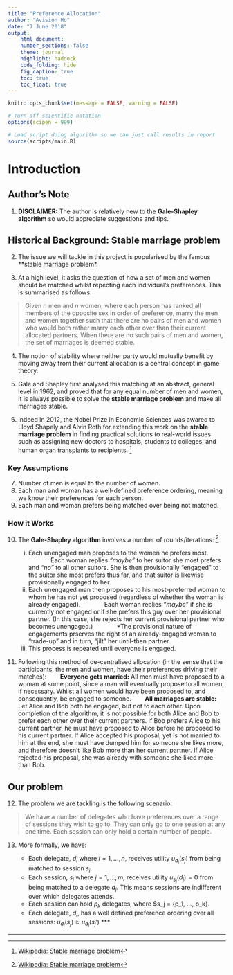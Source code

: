 ```yaml
---
title: "Preference Allocation"
author: "Avision Ho"
date: "7 June 2018"
output: 
    html_document:
    number_sections: false
    theme: journal
    highlight: haddock
    code_folding: hide
    fig_caption: true
    toc: true
    toc_float: true
---
```


```r
knitr::opts_chunk$set(message = FALSE, warning = FALSE)

# Turn off scientific notation
options(scipen = 999)

# Load script doing algorithm so we can just call results in report
source(scripts/main.R)
```

# Introduction

## Author's Note
(@) **DISCLAIMER:** The author is relatively new to the **Gale-Shapley algorithm** so would appreciate suggestions and tips.

## Historical Background: Stable marriage problem
(@) The issue we will tackle in this project is popularised by the famous **stable marriage problem*.

(@) At a high level, it asks the question of how a set of men and women should be matched whilst repecting each individual's preferences. This is summarised as follows:

> Given *n* men and *n* women, where each person has ranked all members of the opposite sex in order of preference, marry the men and women together such that there are no pairs of men and women who would both rather marry each other over than their current allocated partners. When there are no such pairs of men and women, the set of marriages is deemed stable.

(@) The notion of stability where neither party would mutually benefit by moving away from their current allocation is a central concept in game theory. 

(@) Gale and Shapley first analysed this matching at an abstract, general level in 1962, and proved that for any equal number of men and women, it is always possible to solve the **stable marriage problem** and make all marriages stable.

(@) Indeed in 2012, the Nobel Prize in Economic Sciences was awared to Lloyd Shapely and Alvin Roth for extending this work on the **stable marriage problem** in finding practical solutions to real-world issues such as assigning new doctors to hospitals, students to colleges, and human organ transplants to recipients. [^1]

[^1]: Funnily enough, this was the introductory lecture your author received when starting his first year of BSc. Mathematics and Economics course at the London School of Economics and Political Science (LSE). [Sveriges Riksbank prize in Economic Sciences in Memory of Alfred Nobel 2012](https://www.nobelprize.org/nobel_prizes/economic-sciences/laureates/2012/popular-economicsciences2012.pdf)

### Key Assumptions
(@) Number of men is equal to the number of women.
(@) Each man and woman has a well-defined preference ordering, meaning we know their preferences for each person.
(@) Each man and woman prefers being matched over being not matched. 

### How it Works
(@) The **Gale-Shapley algorithm** involves a number of rounds/iterations: [^1]

    i. Each unengaged man proposes to the women he prefers most. 
&nbsp;&nbsp;&nbsp;&nbsp;&nbsp;&nbsp;&nbsp;&nbsp;&nbsp;&nbsp;&nbsp;&nbsp; Each woman replies *"maybe"* to her suitor she most prefers and *"no"* to all other suitors. She is then provisionally "engaged" to the suitor she most prefers thus far, and that suitor is likewise provisionally engaged to her.
    i. Each unengaged man then proposes to his most-preferred woman to whom he has not yet proposed (regardless of whether the woman is already engaged).
&nbsp;&nbsp;&nbsp;&nbsp;&nbsp;&nbsp;&nbsp;&nbsp;&nbsp;&nbsp;&nbsp;&nbsp; Each woman replies *"maybe"* if she is currently not engaged or if she prefers this guy over her provisional partner. (In this case, she rejects her current provisional partner who becomes unengaged.)
&nbsp;&nbsp;&nbsp;&nbsp;&nbsp;&nbsp;&nbsp;&nbsp;&nbsp;&nbsp;&nbsp;&nbsp; *The provisional nature of engagements prserves the right of an already-engaged woman to "trade-up" and in turn, "jilt" her until-then partner.
    i. This process is repeated until everyone is engaged.

[^1]: [Wikipedia: Stable marriage problem](https://en.wikipedia.org/wiki/Stable_marriage_problem)

(@) Following this method of de-centralised allocation (in the sense that the participants, the men and women, have their preferences driving their matches):
&nbsp;&nbsp;&nbsp;&nbsp;&nbsp;&nbsp; **Everyone gets married:** All men must have proposed to a woman at some point, since a man will eventually propose to all women, if necessary. Whilst all women would have been proposed to, and consequently, be engaged to someone.
&nbsp;&nbsp;&nbsp;&nbsp;&nbsp;&nbsp; **All marriages are stable:** Let Alice and Bob both be engaged, but not to each other. Upon completion of the algorithm, it is not possible for both Alice and Bob to prefer each other over their current partners. If Bob prefers Alice to his current partner, he must have proposed to Alice before he proposed to his current partner. If Alice accepted his proposal, yet is not married to him at the end, she must have dumped him for someone she likes more, and therefore doesn't like Bob more than her current partner. If Alice rejected his proposal, she was already with someone she liked more than Bob.

## Our problem
(@) The problem we are tackling is the following scenario:

> We have a number of delegates who have preferences over a range of sessions they wish to go to. They can only go to one session at any one time. Each session can only hold a certain number of people.

(@) More formally, we have:

    + Each delegate, $d_i$ where $i = 1, ..., n$, receives utility $u_{d_i}(s_j)$ from being matched to session $s_i$. 
    + Each session, $s_j$ where $j = 1, ..., m$, receives utility $u_{s_j}(d_j)=0$ from being matched to a delegate $d_j$. This means sessions are indifferent over which delegates attends.
    + Each session can hold $p_k$ delegates, where $s_j = {p_1, ..., p_k}.  
    + Each delegate, $d_i$, has a well defined preference ordering over all sessions: $u_{d_i}(s_j) \ge u_{d_i}(s_j')$
***

***